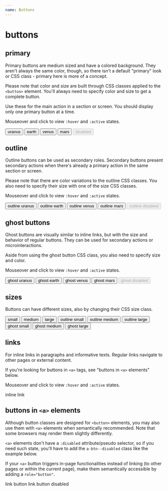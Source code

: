 ```yaml
---
name: Buttons
---
```



# buttons

## primary

Primary buttons are medium sized and have a colored background. They aren't always the same color, though, so there isn't a default "primary" look or CSS class - primary here is more of a concept.

Please note that color and size are built through CSS classes applied to the `<button>` element. You'll always need to specify color and size to get a complete button.

Use these for the main action in a section or screen. You should display only one primary button at a time.

Mouseover and click to view `:hover` and `:active` states.

<Playground>
  <button className="a-btn a-btn--uranus a-btn--medium">
    uranus
  </button>

  <button className="a-btn a-btn--earth a-btn--medium">
    earth
  </button>

  <button className="a-btn a-btn--venus a-btn--medium">
    venus
  </button>

  <button className="a-btn a-btn--mars a-btn--medium">
    mars
  </button>
  
  <button className="a-btn a-btn--uranus a-btn--medium" disabled>
    disabled
  </button>
</Playground>

## outline

Outline buttons can be used as secondary roles. Secondary buttons present secondary actions when there's already a primary action in the same section or screen.

Please note that there are color variations to the outline CSS classes. You also need to specify their size with one of the size CSS classes.

Mouseover and click to view `:hover` and `:active` states.

<Playground>
  <button className="a-btn a-btn--outline-uranus a-btn--medium">
    outline uranus
  </button>

  <button className="a-btn a-btn--outline-earth a-btn--medium">
    outline earth
  </button>

  <button className="a-btn a-btn--outline-venus a-btn--medium">
    outline venus
  </button>

  <button className="a-btn a-btn--outline-mars a-btn--medium">
    outline mars
  </button>
 
  <button className="a-btn a-btn--outline-venus a-btn--medium" disabled>
    outline disabled
  </button>
</Playground>

## ghost buttons

Ghost buttons are visually similar to inline links, but with the size and behavior of regular buttons. They can be used for secondary actions or microinteractions.

Aside from using the ghost button CSS class, you also need to specify size and color.

Mouseover and click to view `:hover` and `:active` states.

<Playground>
  <button className="a-btn a-btn--ghost-uranus a-btn--medium">
    ghost uranus
  </button>

  <button className="a-btn a-btn--ghost-earth a-btn--medium">
    ghost earth
  </button>

  <button className="a-btn a-btn--ghost-venus a-btn--medium">
    ghost venus
  </button>

  <button className="a-btn a-btn--ghost-mars a-btn--medium">
    ghost mars
  </button>
 
  <button className="a-btn a-btn--ghost-venus a-btn--medium" disabled>
    ghost disabled
  </button>
</Playground>

## sizes

Buttons can have different sizes, also by changing their CSS size class.

<Playground>
  <button className="a-btn a-btn--uranus a-btn--small">
    small
  </button>
 
  <button className="a-btn a-btn--uranus a-btn--medium">
    medium
  </button>

  <button className="a-btn a-btn--uranus a-btn--large">
    large
  </button>
</Playground>

<Playground>
  <button className="a-btn a-btn--outline-uranus a-btn--small">
    outline small
  </button>
  <button className="a-btn a-btn--outline-uranus a-btn--medium">
    outline medium
  </button>
  <button className="a-btn a-btn--outline-uranus a-btn--large">
    outline large
  </button>
</Playground>

<Playground>
  <button className="a-btn a-btn--ghost-uranus a-btn--small">
    ghost small
  </button>
  <button className="a-btn a-btn--ghost-uranus a-btn--medium">
    ghost medium
  </button>
  <button className="a-btn a-btn--ghost-uranus a-btn--large">
    ghost large
  </button>
</Playground>

## links

For inline links in paragraphs and informative texts. Regular links navigate to other pages or external content.

If you're looking for buttons in `<a>` tags, see "buttons in `<a>` elements" below.

Mouseover and click to view `:hover` and `:active` states.

<Playground>
  <a className="a-link">inline link</a>
</Playground>

## buttons in `<a>` elements

Although button classes are designed for `<button>` elements, you may also use them with `<a>` elements when semantically recommended. Note that some browsers may render them slightly differently. 

`<a>` elements don't have a `:disabled` attribute/pseudo selector, so if you need such state, you'll have to add the `a-btn--disabled` class like the example below.

If your `<a>` button triggers in-page functionalities instead of linking (to other pages or within the current page), make them semantically accessible by adding a `role="button"`.

<Playground>
  <a className="a-btn a-btn--uranus a-btn--medium">
    link button
  </a>
  <a className="a-btn a-btn--uranus a-btn--medium a-btn--disabled">
    link button disabled
  </a>
</Playground>
